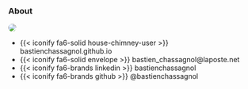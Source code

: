 ### About {.slide-title2}

::: {layout="[0.38, -0.02, 0.60]" layout-valign="center"}
![](https://github.com/bastienchassagnol.png){style="border-radius: 50%;"}

- [{{< iconify fa6-solid house-chimney-user >}} bastienchassagnol.github.io](https://bastienchassagnol.github.io/bastienchassagnol/){style="text-decoration: none;"}
- [{{< iconify fa6-solid envelope >}} bastien_chassagnol@laposte.net](mailto:bastien_chassagnol@laposte.net){style="text-decoration: none;"}
- [{{< iconify fa6-brands linkedin >}} bastienchassagnol](https://www.linkedin.com/in/bastien-chassagnol-677b67140/){style="text-decoration: none;"}
- [{{< iconify fa6-brands github >}} \@bastienchassagnol](https://github.com/bastienchassagnol/){style="text-decoration: none;"}
:::
